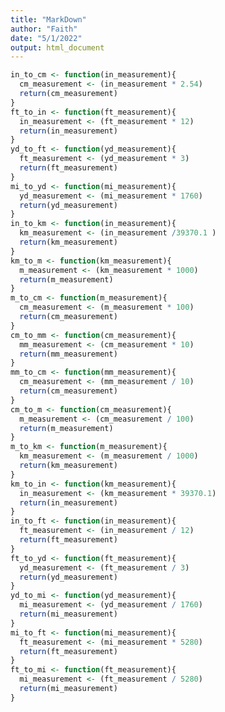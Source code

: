 ---
title: "MarkDown"
author: "Faith"
date: "5/1/2022"
output: html_document
---

```{r setup, include=FALSE}
in_to_cm <- function(in_measurement){
  cm_measurement <- (in_measurement * 2.54)
  return(cm_measurement)
}
ft_to_in <- function(ft_measurement){
  in_measurement <- (ft_measurement * 12)
  return(in_measurement)
}
yd_to_ft <- function(yd_measurement){
  ft_measurement <- (yd_measurement * 3)
  return(ft_measurement)
}
mi_to_yd <- function(mi_measurement){
  yd_measurement <- (mi_measurement * 1760)
  return(yd_measurement)
}
in_to_km <- function(in_measurement){
  km_measurement <- (in_measurement /39370.1 )
  return(km_measurement)
}
km_to_m <- function(km_measurement){
  m_measurement <- (km_measurement * 1000)
  return(m_measurement)
}
m_to_cm <- function(m_measurement){
  cm_measurement <- (m_measurement * 100)
  return(cm_measurement)
}
cm_to_mm <- function(cm_measurement){
  mm_measurement <- (cm_measurement * 10)
  return(mm_measurement)
}
mm_to_cm <- function(mm_measurement){
  cm_measurement <- (mm_measurement / 10)
  return(cm_measurement)
}
cm_to_m <- function(cm_measurement){
  m_measurement <- (cm_measurement / 100)
  return(m_measurement)
}
m_to_km <- function(m_measurement){
  km_measurement <- (m_measurement / 1000)
  return(km_measurement)
}
km_to_in <- function(km_measurement){
  in_measurement <- (km_measurement * 39370.1)
  return(in_measurement)
}
in_to_ft <- function(in_measurement){
  ft_measurement <- (in_measurement / 12)
  return(ft_measurement)
}
ft_to_yd <- function(ft_measurement){
  yd_measurement <- (ft_measurement / 3)
  return(yd_measurement)
}
yd_to_mi <- function(yd_measurement){
  mi_measurement <- (yd_measurement / 1760)
  return(mi_measurement)
}
mi_to_ft <- function(mi_measurement){
  ft_measurement <- (mi_measurement * 5280)
  return(ft_measurement)
}
ft_to_mi <- function(ft_measurement){
  mi_measurement <- (ft_measurement / 5280)
  return(mi_measurement)
}

```


